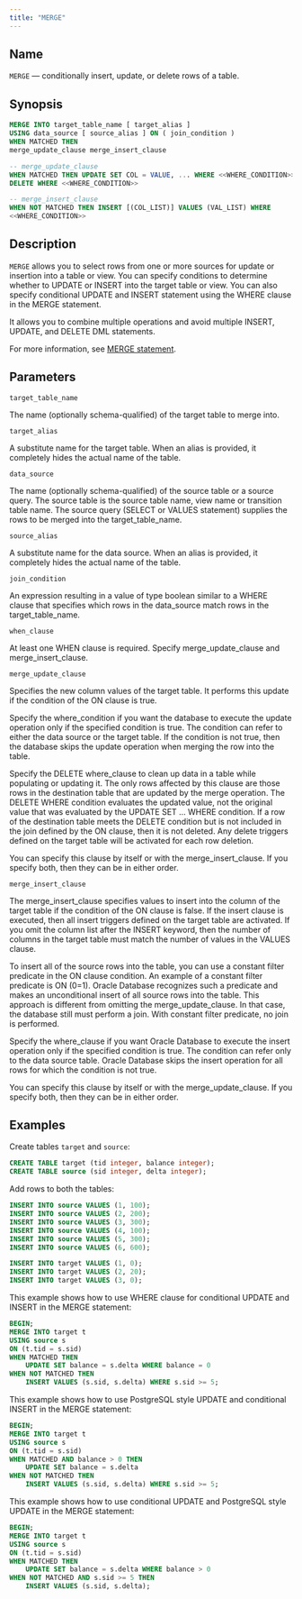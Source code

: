 ```yaml
---
title: "MERGE"
---
```


## Name

`MERGE` &mdash; conditionally insert, update, or delete rows of a table.

## Synopsis

```sql
MERGE INTO target_table_name [ target_alias ]
USING data_source [ source_alias ] ON ( join_condition )
WHEN MATCHED THEN
merge_update_clause merge_insert_clause

-- merge_update_clause
WHEN MATCHED THEN UPDATE SET COL = VALUE, ... WHERE <<WHERE_CONDITION>>
DELETE WHERE <<WHERE_CONDITION>>

-- merge_insert_clause
WHEN NOT MATCHED THEN INSERT [(COL_LIST)] VALUES (VAL_LIST) WHERE 
<<WHERE_CONDITION>> 
```

## Description

`MERGE` allows you to select rows from one or more sources for update or insertion into a table or view. You can specify conditions to determine whether to UPDATE or INSERT into the target table or view. You can also specify conditional UPDATE and INSERT statement using the WHERE clause in the MERGE statement.

It allows you to combine multiple operations and avoid multiple INSERT, UPDATE, and DELETE DML statements.

For more information, see [MERGE statement](https://www.postgresql.org/docs/current/sql-merge.html).


## Parameters

`target_table_name`

 The name (optionally schema-qualified) of the target table to merge into.

`target_alias`

 A substitute name for the target table. When an alias is provided, it completely hides the actual name of the table.

`data_source`

 The name (optionally schema-qualified) of the source table or a source query. The source table is the source table name, view name or transition table name. The source query (SELECT or VALUES statement) supplies the rows to be merged into the target_table_name.

`source_alias`

 A substitute name for the data source. When an alias is provided, it completely hides the actual name of the table.

`join_condition`

 An expression resulting in a value of type boolean similar to a WHERE clause that specifies which rows in the data_source match rows in the target_table_name.

`when_clause`
  
  At least one WHEN clause is required. Specify merge_update_clause and merge_insert_clause.

`merge_update_clause`

 Specifies the new column values of the target table. It performs this update if the condition of the ON clause is true. 

 Specify the where_condition if you want the database to execute the update operation only if the specified condition is true. The condition can refer to either the data source or the target table. If the condition is not true, then the database skips the update operation when merging the row into the table.

 Specify the DELETE where_clause to clean up data in a table while populating or updating it. The only rows affected by this clause are those rows in the destination table that are updated by the merge operation. The DELETE WHERE condition evaluates the updated value, not the original value that was evaluated by the UPDATE SET ... WHERE condition. If a row of the destination table meets the DELETE condition but is not included in the join defined by the ON clause, then it is not deleted. Any delete triggers defined on the target table will be activated for each row deletion.

 You can specify this clause by itself or with the merge_insert_clause. If you specify both, then they can be in either order.

`merge_insert_clause`

The merge_insert_clause specifies values to insert into the column of the target table if the condition of the ON clause is false. If the insert clause is executed, then all insert triggers defined on the target table are activated. If you omit the column list after the INSERT keyword, then the number of columns in the target table must match the number of values in the VALUES clause.

To insert all of the source rows into the table, you can use a constant filter predicate in the ON clause condition. An example of a constant filter predicate is ON (0=1). Oracle Database recognizes such a predicate and makes an unconditional insert of all source rows into the table. This approach is different from omitting the merge_update_clause. In that case, the database still must perform a join. With constant filter predicate, no join is performed.

Specify the where_clause if you want Oracle Database to execute the insert operation only if the specified condition is true. The condition can refer only to the data source table. Oracle Database skips the insert operation for all rows for which the condition is not true.

You can specify this clause by itself or with the merge_update_clause. If you specify both, then they can be in either order.
 

## Examples

Create tables `target` and `source`:

```sql
CREATE TABLE target (tid integer, balance integer);
CREATE TABLE source (sid integer, delta integer);
```

Add rows to both the tables:

```sql
INSERT INTO source VALUES (1, 100);
INSERT INTO source VALUES (2, 200);
INSERT INTO source VALUES (3, 300);
INSERT INTO source VALUES (4, 100);
INSERT INTO source VALUES (5, 300);
INSERT INTO source VALUES (6, 600);

INSERT INTO target VALUES (1, 0);
INSERT INTO target VALUES (2, 20);
INSERT INTO target VALUES (3, 0);
```

This example shows how to use WHERE clause for conditional UPDATE and INSERT in the MERGE statement:

```sql
BEGIN;
MERGE INTO target t
USING source s
ON (t.tid = s.sid)
WHEN MATCHED THEN
    UPDATE SET balance = s.delta WHERE balance = 0
WHEN NOT MATCHED THEN
    INSERT VALUES (s.sid, s.delta) WHERE s.sid >= 5;
```

This example shows how to use PostgreSQL style UPDATE and conditional INSERT in the MERGE statement:

```sql
BEGIN;
MERGE INTO target t
USING source s
ON (t.tid = s.sid)
WHEN MATCHED AND balance > 0 THEN
    UPDATE SET balance = s.delta
WHEN NOT MATCHED THEN
    INSERT VALUES (s.sid, s.delta) WHERE s.sid >= 5;
```

This example shows how to use conditional UPDATE and PostgreSQL style UPDATE in the MERGE statement:

```sql
BEGIN;
MERGE INTO target t
USING source s
ON (t.tid = s.sid)
WHEN MATCHED THEN
    UPDATE SET balance = s.delta WHERE balance > 0
WHEN NOT MATCHED AND s.sid >= 5 THEN
    INSERT VALUES (s.sid, s.delta);
```